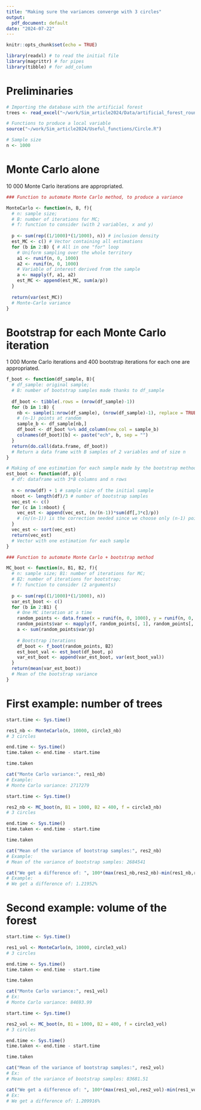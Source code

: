 ```yaml
---
title: "Making sure the variances converge with 3 circles"
output: 
  pdf_document: default
date: "2024-07-22"
---
```


```r
knitr::opts_chunk$set(echo = TRUE)
```

```r
library(readxl) # to read the initial file
library(magrittr) # for pipes
library(tibble) # for add_column
```

# Preliminaries

```r
# Importing the database with the artificial forest
trees <- read_excel("~/work/Sim_article2024/Data/artificial_forest_round.xls")
```

```r
# Functions to produce a local variable
source("~/work/Sim_article2024/Useful_functions/Circle.R")
```

```r
# Sample size
n <- 1000
```

# Monte Carlo alone

10 000 Monte Carlo iterations are appropriated.

```r
### Function to automate Monte Carlo method, to produce a variance

MonteCarlo <- function(n, B, f){
  # n: sample size; 
  # B: number of iterations for MC; 
  # f: function to consider (with 2 variables, x and y)
  
  p <- sum(rep((1/1000)*(1/1000), n)) # inclusion density
  est_MC <- c() # Vector containing all estimations
  for (b in 2:B) { # All in one "for" loop
    # Uniform sampling over the whole territory
    a1 <- runif(n, 0, 1000)
    a2 <- runif(n, 0, 1000)
    # Variable of interest derived from the sample
    a <- mapply(f, a1, a2)
    est_MC <- append(est_MC, sum(a/p))
  }
  
  return(var(est_MC))
  # Monte-Carlo variance
}
```

# Bootstrap for each Monte Carlo iteration

1 000 Monte Carlo iterations and 400 bootstrap iterations for each one are appropriated.

```r
f_boot <- function(df_sample, B){
  # df_sample: original sample; 
  # B: number of bootstrap samples made thanks to df_sample
  
  df_boot <- tibble(.rows = (nrow(df_sample)-1))
  for (b in 1:B) {
    nb <- sample(1:nrow(df_sample), (nrow(df_sample)-1), replace = TRUE)
    # (n-1) points at random
    sample_b <- df_sample[nb,]
    df_boot <- df_boot %>% add_column(new_col = sample_b)
    colnames(df_boot)[b] <- paste("ech", b, sep = "")
  }
  return(do.call(data.frame, df_boot))
  # Return a data frame with B samples of 2 variables and of size n
}
```

```r
# Making of one estimation for each sample made by the bootstrap method
est_boot <- function(df, p){
  # df: dataframe with 3*B columns and n rows
  
  n <- nrow(df) + 1 # sample size of the initial sample
  nboot <- length(df)/3 # number of bootstrap samples
  vec_est <- c()
  for (c in 1:nboot) {
    vec_est <- append(vec_est, (n/(n-1))*sum(df[,3*c]/p))
    # (n/(n-1)) is the correction needed since we choose only (n-1) points
  }
  vec_est <- sort(vec_est)
  return(vec_est)
  # Vector with one estimation for each sample
}
```

```r
### Function to automate Monte Carlo + bootstrap method

MC_boot <- function(n, B1, B2, f){
  # n: sample size; B1: number of iterations for MC;
  # B2: number of iterations for bootstrap;
  # f: function to consider (2 arguments)
  
  p <- sum(rep((1/1000)*(1/1000), n))
  var_est_boot <- c()
  for (b in 2:B1) {
    # One MC iteration at a time
    random_points <- data.frame(x = runif(n, 0, 1000), y = runif(n, 0, 1000))
    random_points$var <- mapply(f, random_points[, 1], random_points[, 2])
    a <- sum(random_points$var/p)
    
    # Bootstrap iterations
    df_boot <- f_boot(random_points, B2)
    est_boot_val <- est_boot(df_boot, p)
    var_est_boot <- append(var_est_boot, var(est_boot_val))
  }
  return(mean(var_est_boot))
  # Mean of the bootstrap variance
}
```

# First example: number of trees

```r
start.time <- Sys.time()

res1_nb <- MonteCarlo(n, 10000, circle3_nb)
# 3 circles

end.time <- Sys.time()
time.taken <- end.time - start.time

time.taken
```

```r
cat("Monte Carlo variance:", res1_nb)
# Example:
# Monte Carlo variance: 2717279
```

```r
start.time <- Sys.time()

res2_nb <- MC_boot(n, B1 = 1000, B2 = 400, f = circle3_nb)
# 3 circles

end.time <- Sys.time()
time.taken <- end.time - start.time

time.taken
```

```r
cat("Mean of the variance of bootstrap samples:", res2_nb)
# Example:
# Mean of the variance of bootstrap samples: 2684541
```

```r
cat("We get a difference of: ", 100*(max(res1_nb,res2_nb)-min(res1_nb,res2_nb))/min(res1_nb,res2_nb), "%", sep = "")
# Example:
# We get a difference of: 1.21952%
```

# Second example: volume of the forest

```r
start.time <- Sys.time()

res1_vol <- MonteCarlo(n, 10000, circle3_vol)
# 3 circles

end.time <- Sys.time()
time.taken <- end.time - start.time

time.taken
```

```r
cat("Monte Carlo variance:", res1_vol)
# Ex:
# Monte Carlo variance: 84693.99
```

```r
start.time <- Sys.time()

res2_vol <- MC_boot(n, B1 = 1000, B2 = 400, f = circle3_vol)
# 3 circles

end.time <- Sys.time()
time.taken <- end.time - start.time

time.taken
```

```r
cat("Mean of the variance of bootstrap samples:", res2_vol)
# Ex:
# Mean of the variance of bootstrap samples: 83681.51
```

```r
cat("We get a difference of: ", 100*(max(res1_vol,res2_vol)-min(res1_vol,res2_vol))/min(res1_vol,res2_vol), "%", sep = "")
# Ex:
# We get a difference of: 1.209916%
```


